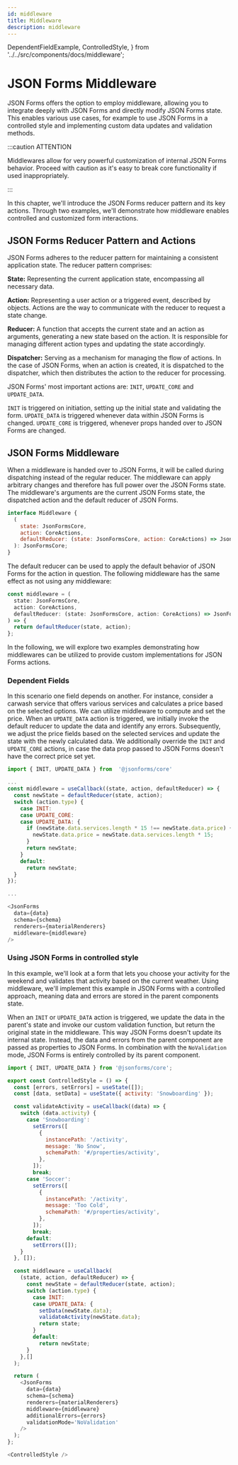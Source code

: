 ```yaml
---
id: middleware
title: Middleware
description: middleware
---
```


  DependentFieldExample,
  ControlledStyle,
} from '../../src/components/docs/middleware';

# JSON Forms Middleware

JSON Forms offers the option to employ middleware, allowing you to integrate deeply with JSON Forms and directly modify JSON Forms state.
This enables various use cases, for example to use JSON Forms in a controlled style and implementing custom data updates and validation methods.

:::caution ATTENTION

Middlewares allow for very powerful customization of internal JSON Forms behavior.
Proceed with caution as it's easy to break core functionality if used inappropriately.

:::

In this chapter, we'll introduce the JSON Forms reducer pattern and its key actions.
Through two examples, we'll demonstrate how middleware enables controlled and customized form interactions.

## JSON Forms Reducer Pattern and Actions

JSON Forms adheres to the reducer pattern for maintaining a consistent application state. The reducer pattern comprises:

**State:** Representing the current application state, encompassing all necessary data.

**Action:**
Representing a user action or a triggered event, described by objects. Actions are the way to communicate with the reducer to request a state change.

**Reducer:**
A function that accepts the current state and an action as arguments, generating a new state based on the action. It is responsible for managing different action types and updating the state accordingly.

**Dispatcher:**
Serving as a mechanism for managing the flow of actions. In the case of JSON Forms, when an action is created, it is dispatched to the dispatcher, which then distributes the action to the reducer for processing.

JSON Forms' most important actions are: `INIT`, `UPDATE_CORE` and `UPDATE_DATA`.

`INIT` is triggered on initiation, setting up the initial state and validating the form.
`UPDATE_DATA` is triggered whenever data within JSON Forms is changed.
`UPDATE_CORE` is triggered, whenever props handed over to JSON Forms are changed.

## JSON Forms Middleware

When a middleware is handed over to JSON Forms, it will be called during dispatching instead of the regular reducer.
The middleware can apply arbitrary changes and therefore has full power over the JSON Forms state.
The middleware's arguments are the current JSON Forms state, the dispatched action and the default reducer of JSON Forms.

```js
interface Middleware {
  (
    state: JsonFormsCore,
    action: CoreActions,
    defaultReducer: (state: JsonFormsCore, action: CoreActions) => JsonFormsCore
  ): JsonFormsCore;
}
```

The default reducer can be used to apply the default behavior of JSON Forms for the action in question.
The following middleware has the same effect as not using any middleware:

```js
const middleware = (
  state: JsonFormsCore,
  action: CoreActions,
  defaultReducer: (state: JsonFormsCore, action: CoreActions) => JsonFormsCore
) => {
  return defaultReducer(state, action);
};
```

In the following, we will explore two examples demonstrating how middlewares can be utilized to provide custom implementations for JSON Forms actions.

### Dependent Fields

In this scenario one field depends on another.
For instance, consider a carwash service that offers various services and calculates a price based on the selected options.
We can utilize middleware to compute and set the price. When an `UPDATE_DATA` action is triggered, we initially invoke the default reducer to update the data and identify any errors.
Subsequently, we adjust the price fields based on the selected services and update the state with the newly calculated data.
We additionally override the `INIT` and `UPDATE_CORE` actions, in case the data prop passed to JSON Forms doesn't have the correct price set yet.

```js
import { INIT, UPDATE_DATA } from  '@jsonforms/core'

...
const middleware = useCallback((state, action, defaultReducer) => {
  const newState = defaultReducer(state, action);
  switch (action.type) {
    case INIT:
    case UPDATE_CORE:
    case UPDATE_DATA: {
      if (newState.data.services.length * 15 !== newState.data.price) {
        newState.data.price = newState.data.services.length * 15;
      }
      return newState;
    }
    default:
      return newState;
  }
});

...

<JsonForms
  data={data}
  schema={schema}
  renderers={materialRenderers}
  middleware={middleware}
/>
```

<DependentFieldExample />

### Using JSON Forms in controlled style

In this example, we'll look at a form that lets you choose your activity for the weekend and validates that activity based on the current weather.
Using middleware, we'll implement this example in JSON Forms with a controlled approach, meaning data and errors are stored in the parent components state.

When an `INIT` or `UPDATE_DATA` action is triggered, we update the data in the parent's state and invoke our custom validation function, but return the original state in the middleware.
This way JSON Forms doesn't update its internal state. Instead, the data and errors from the parent component are passed as properties to JSON Forms.
In combination with the `NoValidation` mode, JSON Forms is entirely controlled by its parent component.

```js
import { INIT, UPDATE_DATA } from '@jsonforms/core';

export const ControlledStyle = () => {
  const [errors, setErrors] = useState([]);
  const [data, setData] = useState({ activity: 'Snowboarding' });

  const validateActivity = useCallback((data) => {
    switch (data.activity) {
      case 'Snowboarding':
        setErrors([
          {
            instancePath: '/activity',
            message: 'No Snow',
            schemaPath: '#/properties/activity',
          },
        ]);
        break;
      case 'Soccer':
        setErrors([
          {
            instancePath: '/activity',
            message: 'Too Cold',
            schemaPath: '#/properties/activity',
          },
        ]);
        break;
      default:
        setErrors([]);
    }
  }, []);

  const middleware = useCallback(
    (state, action, defaultReducer) => {
      const newState = defaultReducer(state, action);
      switch (action.type) {
        case INIT:
        case UPDATE_DATA: {
          setData(newState.data);
          validateActivity(newState.data);
          return state;
        }
        default:
          return newState;
      }
    },[]
  );

  return (
    <JsonForms
      data={data}
      schema={schema}
      renderers={materialRenderers}
      middleware={middleware}
      additionalErrors={errors}
      validationMode='NoValidation'
    />
  );
};

<ControlledStyle />
